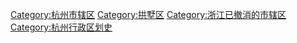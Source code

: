 {{catmore|下城区}}

[[Category:杭州市辖区|Category:杭州市辖区]]
[[Category:拱墅区|Category:拱墅区]]
[[Category:浙江已撤消的市辖区|Category:浙江已撤消的市辖区]]
[[Category:杭州行政区划史|Category:杭州行政区划史]]